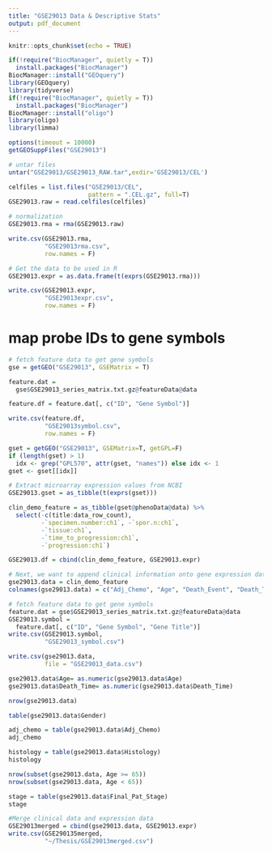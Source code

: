 ```yaml
---
title: "GSE29013 Data & Descriptive Stats"
output: pdf_document
---
```


```r
knitr::opts_chunk$set(echo = TRUE)
```

```r
if(!require("BiocManager", quietly = T))
  install.packages("BiocManager")
BiocManager::install("GEOquery")
library(GEOquery)
library(tidyverse)
if(!require("BiocManager", quietly = T))
  install.packages("BiocManager")
BiocManager::install("oligo")
library(oligo)
library(limma)
```

```r
options(timeout = 10000)
getGEOSuppFiles("GSE29013")

# untar files
untar("GSE29013/GSE29013_RAW.tar",exdir='GSE29013/CEL')

celfiles = list.files("GSE29013/CEL",
                      pattern = ".CEL.gz", full=T)
GSE29013.raw = read.celfiles(celfiles)

# normalization 
GSE29013.rma = rma(GSE29013.raw)

write.csv(GSE29013.rma, 
          "GSE29013rma.csv",
          row.names = F)

# Get the data to be used in R
GSE29013.expr = as.data.frame(t(exprs(GSE29013.rma)))

write.csv(GSE29013.expr, 
          "GSE29013expr.csv",
          row.names = F)

```

# map probe IDs to gene symbols
```r
# fetch feature data to get gene symbols
gse = getGEO("GSE29013", GSEMatrix = T)

feature.dat = 
  gse$GSE29013_series_matrix.txt.gz@featureData@data

feature.df = feature.dat[, c("ID", "Gene Symbol")]

write.csv(feature.df, 
          "GSE29013symbol.csv", 
          row.names = F)

gset = getGEO("GSE29013", GSEMatrix=T, getGPL=F)
if (length(gset) > 1) 
  idx <- grep("GPL570", attr(gset, "names")) else idx <- 1
gset <- gset[[idx]]

# Extract microarray expression values from NCBI
GSE29013.gset = as_tibble(t(exprs(gset)))

clin_demo_feature = as_tibble(gset@phenoData@data) %>%
  select(-c(title:data_row_count), 
         -`specimen.number:ch1`, -`spor.n:ch1`, 
         -`tissue:ch1`,
         -`time_to_progression:ch1`,
         -`progression:ch1`)

GSE29013.df = cbind(clin_demo_feature, GSE29013.expr)

# Next, we want to append clinical information onto gene expression data
gse29013.data = clin_demo_feature 
colnames(gse29013.data) = c("Adj_Chemo", "Age", "Death_Event", "Death_Time", "Final_Pat_Stage", "Gender", "Histology", "Race", "Smoking", "Stage")

# fetch feature data to get gene symbols
feature.dat = gse$GSE29013_series_matrix.txt.gz@featureData@data 
GSE29013.symbol = 
  feature.dat[, c("ID", "Gene Symbol", "Gene Title")]
write.csv(GSE29013.symbol, 
          "GSE29013_symbol.csv")

write.csv(gse29013.data, 
          file = "GSE29013_data.csv")
```

```r
gse29013.data$Age= as.numeric(gse29013.data$Age)
gse29013.data$Death_Time= as.numeric(gse29013.data$Death_Time)
```

```r
nrow(gse29013.data)

table(gse29013.data$Gender)

adj_chemo = table(gse29013.data$Adj_Chemo)
adj_chemo

histology = table(gse29013.data$Histology)
histology

nrow(subset(gse29013.data, Age >= 65))
nrow(subset(gse29013.data, Age < 65))

stage = table(gse29013.data$Final_Pat_Stage)
stage
```


```r
#Merge clinical data and expression data
GSE29013merged = cbind(gse29013.data, GSE29013.expr)
write.csv(GSE290135merged, 
          "~/Thesis/GSE29013merged.csv")
``` 








